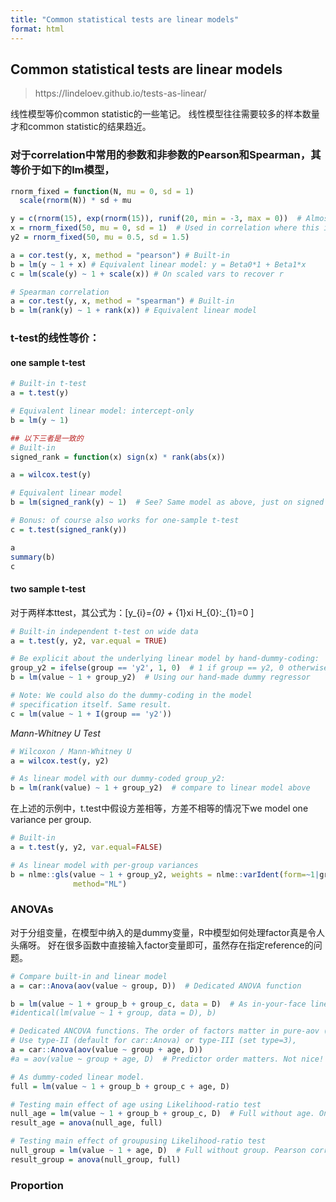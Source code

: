 ```yaml
---
title: "Common statistical tests are linear models"
format: html
---
```


## Common statistical tests are linear models

> https://lindeloev.github.io/tests-as-linear/


线性模型等价common statistic的一些笔记。
线性模型往往需要较多的样本数量才和common statistic的结果趋近。

### 对于correlation中常用的参数和非参数的Pearson和Spearman，其等价于如下的lm模型，


```r
rnorm_fixed = function(N, mu = 0, sd = 1)
  scale(rnorm(N)) * sd + mu

y = c(rnorm(15), exp(rnorm(15)), runif(20, min = -3, max = 0))  # Almost zero mean, not normal
x = rnorm_fixed(50, mu = 0, sd = 1)  # Used in correlation where this is on x-axis
y2 = rnorm_fixed(50, mu = 0.5, sd = 1.5) 
```



```r
a = cor.test(y, x, method = "pearson") # Built-in
b = lm(y ~ 1 + x) # Equivalent linear model: y = Beta0*1 + Beta1*x
c = lm(scale(y) ~ 1 + scale(x)) # On scaled vars to recover r

# Spearman correlation
a = cor.test(y, x, method = "spearman") # Built-in
b = lm(rank(y) ~ 1 + rank(x)) # Equivalent linear model
```


### t-test的线性等价：

#### one sample t-test

```r
# Built-in t-test
a = t.test(y)

# Equivalent linear model: intercept-only
b = lm(y ~ 1)
```

```r
## 以下三者是一致的
# Built-in
signed_rank = function(x) sign(x) * rank(abs(x))

a = wilcox.test(y)

# Equivalent linear model
b = lm(signed_rank(y) ~ 1)  # See? Same model as above, just on signed ranks

# Bonus: of course also works for one-sample t-test
c = t.test(signed_rank(y))

a
summary(b)
c
```


#### two sample t-test

对于两样本ttest，其公式为：\[y_{i}=\beta_{0} + \beta_{1}xi \text{ } H_{0}:\beta_{1}=0 \]

```r
# Built-in independent t-test on wide data
a = t.test(y, y2, var.equal = TRUE)

# Be explicit about the underlying linear model by hand-dummy-coding:
group_y2 = ifelse(group == 'y2', 1, 0)  # 1 if group == y2, 0 otherwise
b = lm(value ~ 1 + group_y2)  # Using our hand-made dummy regressor

# Note: We could also do the dummy-coding in the model
# specification itself. Same result.
c = lm(value ~ 1 + I(group == 'y2'))
```

_Mann-Whitney U Test_

```r
# Wilcoxon / Mann-Whitney U
a = wilcox.test(y, y2)

# As linear model with our dummy-coded group_y2:
b = lm(rank(value) ~ 1 + group_y2)  # compare to linear model above
```


在上述的示例中，t.test中假设方差相等，方差不相等的情况下we model one variance per group.


```r
# Built-in
a = t.test(y, y2, var.equal=FALSE)

# As linear model with per-group variances
b = nlme::gls(value ~ 1 + group_y2, weights = nlme::varIdent(form=~1|group), 
              method="ML")
```


### ANOVAs

对于分组变量，在模型中纳入的是dummy变量，R中模型如何处理factor真是令人头痛呀。
好在很多函数中直接输入factor变量即可，虽然存在指定reference的问题。

```r
# Compare built-in and linear model
a = car::Anova(aov(value ~ group, D))  # Dedicated ANOVA function

b = lm(value ~ 1 + group_b + group_c, data = D)  # As in-your-face linear model
#identical(lm(value ~ 1 + group, data = D), b)
```


```r
# Dedicated ANCOVA functions. The order of factors matter in pure-aov (type-I variance).
# Use type-II (default for car::Anova) or type-III (set type=3),
a = car::Anova(aov(value ~ group + age, D))
#a = aov(value ~ group + age, D)  # Predictor order matters. Not nice!

# As dummy-coded linear model.
full = lm(value ~ 1 + group_b + group_c + age, D)

# Testing main effect of age using Likelihood-ratio test
null_age = lm(value ~ 1 + group_b + group_c, D)  # Full without age. One-way ANOVA!
result_age = anova(null_age, full)

# Testing main effect of groupusing Likelihood-ratio test
null_group = lm(value ~ 1 + age, D)  # Full without group. Pearson correlation!
result_group = anova(null_group, full)
```



### Proportion

```r

```




